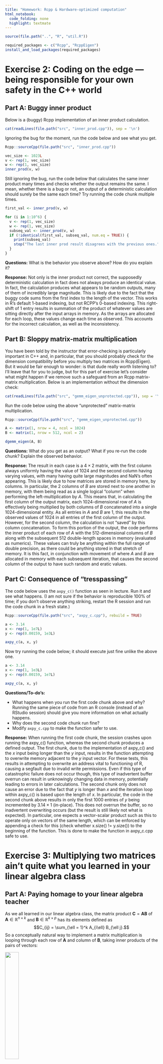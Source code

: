 ```yaml
---
title: "Homework: Rcpp & Hardware-optimized computation"
html_notebook:
  code_folding: none
  highlight: textmate
---
```


```r
source(file.path("..", "R", "util.R"))

required_packages <- c("Rcpp", "RcppEigen")
install_and_load_packages(required_packages)
```

# Exercise 2: Coding on the edge &mdash; being responsible for your own safety in the C++ world

## Part A: Buggy inner product

Below is a (buggy) Rcpp implementation of an inner product calculation. 

```r
cat(readLines(file.path("src", "inner_prod.cpp")), sep = '\n')
```

Ignoring the bug for the moment, run the code below and see what you get.

```r
Rcpp::sourceCpp(file.path("src", "inner_prod.cpp"))

vec_size <- 1023L
v <- rep(1, vec_size)
w <- rep(1, vec_size)
inner_prod(v, w)
```

Still ignoring the bug, run the code below that calculates the same inner product many times and checks whether the output remains the same.
I mean, whether there is a bug or not, an output of a deterministic calculation should surely be the same each time?
Try running the code chunk multiple times. 

```r
first_val <- inner_prod(v, w)

for (i in 1:10^6) {
  v <- rep(1, vec_size)
  w <- rep(1, vec_size)
  subseq_val <- inner_prod(v, w)
  if (!identical(first_val, subseq_val, num.eq = TRUE)) {
    print(subseq_val)
    stop("The last inner prod result disagrees with the previous ones.")
  }
}
```

**Questions:**
What is the behavior you observe above? How do you explain it?

**Response:** Not only is the inner product not correct, the supposedly deterministic calculation in fact does not always produce an identical value. In fact, the calculation produces what appears to be random outputs, many of them of incredibly large magnitude. This is likely due to the fact that the buggy code sums from the first index to the length of the vector. This works in R's default 1-based indexing, but not RCPP's 0-based indexing. This right-shift of 1 entry results in summation of the product of whatever values are sitting directly after the input arrays in memory. As the arrays are allocated for each loop, these values change each time as observed. This accounts for the incorrect calculation, as well as the inconsistency.

## Part B: Sloppy matrix-matrix multiplication

You have been told by the instructor that error-checking is particularly important in C++ and, in particular, that you should probably check for the dimension compatibility before you multiply two matrices in Rcpp(Eigen).
But it would be fair enough to wonder: is that dude really worth listening to?
I'll leave that for you to judge, but for this part of exercise let's consider what might happen if we remove such a safeguard from an Rcpp matrix-matrix multiplication.
Below is an implementation without the dimension check: 

```r
cat(readLines(file.path("src", "gemm_eigen_unprotected.cpp")), sep = '\n')
```

Run the code below using the above "unprotected" matrix-matrix multiplication.

```r
Rcpp::sourceCpp(file.path("src", "gemm_eigen_unprotected.cpp"))

A <- matrix(1, nrow = 4, ncol = 1024)
B <- matrix(1, nrow = 512, ncol = 2)

dgemm_eigen(A, B)
```

**Questions:**
What do you get as an output? What if you re-run the code chunk? Explain the observed behavior.

**Response:**
The result in each case is a $4 \times 2$ matrix, with the first column always uniformly having the value of 1024 and the second column having varying values, with many having quite large magnitudes and NaN's often appearing. This is likely due to how matrices are stored in memory here, by columns. In particular, the 2 columns of $B$ are stored next to one another in memory, with them being read as a single logical "column" when performing the left-multiplication by $A$. This means that, in calculating the first column of the output matrix, each 1024-dimensional row of $A$ is effectively being multiplied by both columns of $B$ concatenated into a single 1024-dimensional entity. As all entries in $A$ and $B$ are 1, this results in the observed values of 1024 in all entries of the first column of the output. However, for the second column, the calculation is not "saved" by this column concatenation. To form this portion of the output, the code performs the inner product of each row of $A$ with the 512-dimensional columns of $B$ along with the subsequent 512 double-length spaces in memory (evaluated as numerics). These values can truly be anything within the full range of double precision, as there could be anything stored in that stretch of memory. It is this fact, in conjunction with movement of where $A$ and $B$ are allocated in memory with each subsequent iteration, that causes the second column of the output to have such random and eratic values.

## Part C: Consequence of "tresspassing"

The code below uses the `axpy_c()` function as seen in lecture.
Run it and see what happens. 
(I am not sure if the behavior is reproducible 100% of time; if you don't observe anything striking, restart the R session and run the code chunk in a fresh state.)

```r
Rcpp::sourceCpp(file.path("src", "axpy_c.cpp"), rebuild = TRUE)

a <- 3.14
x <- rep(1, 1e7L)
y <- rep(0.00159, 1e3L)

axpy_c(a, x, y)
```

Now try running the code below; it should execute just fine unlike the above one.

```r
a <- 3.14
x <- rep(1, 1e3L)
y <- rep(0.00159, 1e7L)

axpy_c(a, x, y)
```

**Questions/To-do's:**

* What happens when you run the first code chunk above and why? 
Running the same piece of code from an R console (instead of an RStudio session) should give you more information on what actually happens.
* Why does the second code chunk run fine?
* Modify `axpy_c.cpp` to make the function safer to use.

**Response:**
When running the first code chunk, the session crashes upon running the axpy_c() function, whereas the second chunk produces a defined output. The first chunk, due to the implementation of axpy_c() and the $x$ input being longer than the $y$ input, results in the function attempting to overwrite memory adjacent to the $y$ input vector. For these tests, this results in attempting to overwrite an address vital to functioning of R, causing a segfault due to invalid write permissions. Even if this type of catastrophic failure does not occur though, this type of inadvertent buffer overrun can result in unknowingly changing data in memory, potentially leading to errors in later calculations. The second chunk only does not cause an error due to the fact that $y$ is longer than $x$ and the iteration loop within axpy_c() is based upon the length of $x$. In particular, the code in the second chunk above results in only the first 1000 entries of $y$ being incremented by $3.14 \times 1$ (in-place). This does not overrun the buffer, so no inadvertent overwriting occurs (but the result is still likely not what is expected). In particular, one expects a vector-scalar product such as this to operate only on vectors of the same length, which can be enforced by appending a check for this (check whether x.size() != y.size()) to the beginning of the function. This is done to make the function in axpy_c.cpp safe to use.


# Exercise 3: Multiplying two matrices ain't quite what you learned in your linear algebra class

## Part A: Paying homage to your linear algebra teacher

As we all learned in our linear algebra class, the matrix product $\boldsymbol{C} = \boldsymbol{A} \boldsymbol{B}$ of $\boldsymbol{A} \in \mathbb{R}^{n \times k}$ and $\boldsymbol{B} \in \mathbb{R}^{k \times p}$ has its elements defined as
$$C_{ij} = \sum_{\ell = 1}^k A_{i\ell} B_{\ell j}.$$
So a conceptually natural way to implement a matrix multiplication is looping through each row of $\boldsymbol{A}$ and column of $\boldsymbol{B}$, taking inner products of the pairs of vectors:

![](figure/matrix_multi_via_row_col_dot.gif){width=30%}

Implement a matrix-matrix multiplication based on this approach as `row_col_dot_matmat` using the starter code provided in the `matmat.cpp` file.
Then check that its output agrees with the base R matrix multiplication.

```r
Rcpp::sourceCpp(file.path("src", "matmat.cpp"))
```

```r
n_row_out <- 1024L
n_inner <- 2048L
n_col_out <- 512L
A <- matrix(rnorm(n_row_out * n_inner), nrow = n_row_out, ncol = n_inner)
B <- matrix(rnorm(n_inner * n_col_out), nrow = n_inner, ncol = n_col_out)
```

```r
# Check the output of `row_col_dot_matmat`
row_col_out = row_col_dot_matmat(A, B)
base_out = A %*% B

are_all_close(row_col_out, base_out)
```

## Part B: Going one step beyond your linear algebra class

We now consider an alternative approach to matrix-matrix multiplications, noting that we can think of a matrix product $\boldsymbol{A} \cdot \boldsymbol{B}$ as each column of $\boldsymbol{B}$ multiplied by $\boldsymbol{A}$:
$$\boldsymbol{A} \cdot \boldsymbol{B} = \big[ \, \boldsymbol{A} \boldsymbol{b}_1 \, | \, \ldots \, | \, \boldsymbol{A} \boldsymbol{b}_p \, \big].$$
Recalling from lecture that "column-oriented" matrix-vector multiplication is more efficient than "row-oriented" one for R matrices, implement `col_oriented_matmat` (in `matmat.cpp`) that loops through each column of $\boldsymbol{B}$ applying the column-oriented matrix-vector multiplication.
Then compare performances of `row_col_dot_matmat` and `col_oriented_matmat` (but only after you test your column-oriented implementation).
Which one is faster and why?

```r
# Check
col_oriented_out = col_oriented_matmat(A, B)
are_all_close(col_oriented_out, base_out)

# Benchmark
bench::mark(row_col_dot_matmat(A, B))
bench::mark(col_oriented_matmat(A, B))
```

**Response:**
As expected, the column-oriented matrix multiplication is faster, more than 5 times faster in fact. This is due to the fact that matrices are stored in column-major order in memory for Rcpp/R, such that column-oriented matrix multiplication has much greater likelihood of the requisite sequential data being in cache when compared to standard row-column matrix multiplication, reducing cache misses. It is this difference in cache misses which produces the observed differences in time taken. 

Also compare with performance of the matrix-matrix multiplication via `%*%` in R, which uses whatever the BLAS library your R was configured with.
(You can find out which BLAS library R is using via `sessionInfo()` or `extSoftVersion()`.) 

```r
bench::mark(A %*% B)
bench::mark(col_oriented_matmat(A, B))
```

**Response:** While the column-oriented Rcpp matrix multiplication method implemented handily outperformed the standard row-column implementation quite significantly, its performance is much closer to that of the built-in BLAS library. The presence of a difference in the performance at all is likely a result of the particular syntax used in my implementation and how that is handled by the compiler.

When benchmarking alternative implementations (or alternative algorithms, more generally), keep in mind that the relative performance depends significantly on the size of a test problem.
It is important, therefore, to benchmark your implementation/algorithm on problems of realistic size. 
See the benchmark results of linear algebra libraries from [the Eigen development team](https://eigen.tuxfamily.org/index.php?title=Benchmark) and the results under "Gcbd benchmark" in [this github repository](https://github.com/andre-wojtowicz/blas-benchmarks), for example.


## Part C: Doing it the right way

Part A & B are meant to get you some practice writing Rcpp code and to illustrate how much an algorithm's performance depends on whether or not it respects an underlying representation of data.
Neither of the approaches we've discussed, however, is the most effective way to multiply two matrices on modern hardware.

Dedicated linear algebra libraries typically deploy _blocking_, dividing the matrices $\boldsymbol{A}$ and $\boldsymbol{B}$ into sub-matrices of appropriate size and carrying out multiplications block-wise.
This approach is designed to minimize the data motion between CPU and RAM by re-using the same pieces of data as much as possible once they travel all the way from RAM to L1 cache.
In practice, we of course shouldn't try to implement, let alone optimize, an operation ourselves when there already are efficient software libraries available.
(But, if you are interested in learning more about how the optimized matrix multiplication works, Sec 1.5.4. of Golub and Van Loan (2013) is a good place to start. Also, I found nice lecture slides on this topic [here](https://cs.brown.edu/courses/cs033/lecture/18cacheX.pdf).)

### Rcpp, Eigen, and compiler options
With the interface provided by RcppEigen, the C++ linear algebra library [Eigen](https://eigen.tuxfamily.org/) is one obvious choice for dealing with computationally intensive numerical linear algebra tasks in R.
But the optimized C++ code provided by Eigen is _only one part of the equation_:
in order to achieve the best performance, we have to provide appropriate instructions to the compilers on how to translate the C++ code into machine code specific to each hardware and operating system.
These instructions are given in terms of _compiler flags_. 
I am far from an expert on compiler flags, so the rest of discussion is accurate only to the best of my knowledge 
&mdash; let me know if you find out any part of it to be inaccurate.

Rcpp by default applies the level 2 optimization via flag `-O2` when compiling your Rcpp code.
This flag is a shorthand for turning on a collection of more specific flags and generally leads to efficient machine code without any major drawbacks.
I've been told that the more aggressive level 3 optimization via `-O3` can sometimes hurt performance or even break things.
Which specific flags `-O2` activates to some extent depends on which (version of) compiler you are using;
you can for example see a list of optimizations turned on through the `-O2` flag by the latest GCC version 
[here](https://gcc.gnu.org/onlinedocs/gcc/Optimize-Options.html).
Generally speaking, the level 2 optimization misses some of the important optimization opportunities for scientific computation, such as fused multiply-add (FMA) and AVX's 256-bit vectorized operation discussed in class.
SSE's 128-bit vectorization seems to be activated by `-O2` with Clang 12.0.0, but I am not sure how to confirm it and [their documentation is not particularly helpful](https://clang.llvm.org/docs/CommandGuide/clang.html#cmdoption-o0).

In compiling Rcpp code, you can turn on and off these additional options by modifying the R version of a [Makefile](https://en.wikipedia.org/wiki/Make_(software)#Makefiles) called `Makevars` and `Makevars.win` for Unix and Windows respectively. 
To specify the compiler options for a specific R package, you can place such an Makevars file under the `src/` directory.
To specify the global options that affect all Rcpp code compilations on your computer, you can edit the Makevars file at the location given by `tools::makevars_user()`, which is typically `~/.R/Makevars` in Unix.
For example, to turn on AVX and FMA, you would add a line `CXXFLAGS += -mavx -mfma` in the Makevars file; 
to turn off SSE, you would add `CXXFLAGS += -mno-sse`.
You can read more about the role of Makevars files [here](https://stackoverflow.com/questions/43597632/understanding-the-contents-of-the-makevars-file-in-r-macros-variables-r-ma).

**To-do's:**
Using the `dgemm_eigen()` function from lecture, compare the performances of Eigen's and your custom matrix-matrix multiplication compiled under different optimization options.
Selectively turn on and off SSE, AVX, and FMA to see how each option affects the performances. 
(SSE should be turned on by `-O2` unless explicitly turned off, but if `-mno-sse` makes no performance difference, then try `-msse` or `-msse4`.)
Finally, turn on both AVX and FMA and check the resulting performances.
Report what you find.

```r
# Generate data (same for all flag options)
n_row_out <- 1024L
n_inner <- 2048L
n_col_out <- 512L
set.seed(1234)
A <- matrix(rnorm(n_row_out * n_inner), nrow = n_row_out, ncol = n_inner)
B <- matrix(rnorm(n_inner * n_col_out), nrow = n_inner, ncol = n_col_out)

# Import `dgemm_eigen()` from lecture
Rcpp::sourceCpp(file.path("..", "lecture", "src", "gemm_eigen.cpp"), rebuild = TRUE)
Rcpp::sourceCpp(file.path("src", "matmat.cpp"), rebuild = TRUE)

# Benchmark
bench::mark(dgemm_eigen(A, B), min_iterations = 50)
bench::mark(col_oriented_matmat(A, B), min_iterations = 50)
```

The results of the benchmark are summarized in the following table.

| Flags   | Eigen Benchmark (Median) | My Function Benchmark (Median) |
|---------|-----------------|-----------------------|
| Default (SSE Enabled) | 328ms | 1.28s |
| SSE Disabled | 811ms  | 1.31s |
| AVX Enabled (+SSE by default)| 157ms | 985ms |
| FMA Enabled (+SSE by default)|  83.6ms | 994ms |
| AVX+FMA Enabled (+SSE by default)| 80.9ms | 935ms |

First, it should be noted that in every case the optimized Eigen-based matrix multiplication out-performed my column-oriented implementation, nearly always by well over a factor of 2. In the default case, with only SSE enabled such that 128-bit registers are being used, the Eigen-based implementation was around 4 times faster than my own, handily beating it. However, with SSE turned off, the Eigen implementation falls to just ~40% faster than mine, while my column-oriented function suffered a much smaller relative loss in performance. This is indicative of my implementation not as effectively leveraging the larger 128-bit registers, or any registers wider than the default 64-bit. This is supported by the modest relative reduction in time-taken for my implementation with AVX enabled, which allows for use of 256-bit registers. This is contrasted by a significant speedup for the Eigen-based implementation, which takes a little under half the time with both SSE and AVX enabled as compared to just SSE. For FMA, a similar modest speed-up is seen for my implementation, contrasted with the Eigen-based implementation which achieves performance gains even greater than those it receives from enabling AVX. With both AVX and FMA are enabled, both my implementation and the Eigen-based implementation complete the computation faster than under any other configuration, but only marginally so. Based upon these results, it is clear from these results that the Eigen-based implementation is not only far more efficient, but it more efficiently leverages these hardware accelerations as well.

